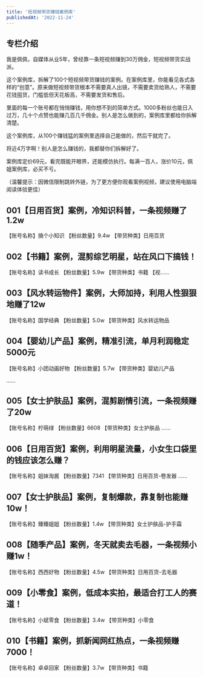 ```yaml
---
title: '短视频带货赚钱案例库'
publishedAt: '2022-11-24'
---
```


## 专栏介绍

我是佩佩，自媒体从业5年，曾经靠一条短视频赚到30万佣金，短视频带货实战派。  
  
这个案例库，拆解了100个短视频带货赚钱的案例。在案例库里，你能看见各式各样的“创意”。原来做短视频带货根本不需要真人出镜，不需要卖货给熟人，不需要花钱囤货，门槛低但天花板高，不需要发货和售后。  
  
里面的每一个账号都在悄悄赚钱，用你想不到的简单方式。1000多粉丝也能日入过万，几十个点赞也能赚几百几千佣金。别人是怎么做到的，案例库里都给你拆解清楚。  
  
这个案例库，从100个赚钱猛的案例里选择自己能做的，然后干就完了。  
  
将近4万字啊！别人是怎么赚钱的，我都替你们拆解好了。  
  
案例库定价69元，看完既能开眼界，还能模仿执行。每满一百人，涨价10元，佩姐案例库，必买不亏。  
  
（温馨提示：因微信限制跳转外链，为了更方便你观看案例视频，建议使用电脑端阅读体验更佳）

## 001【日用百货】案例，冷知识科普，一条视频赚了1.2w
【账号名称】搞个小知识
【粉丝数量】9.4w
【带货种类】日用百货

## 002【书籍】案例，混剪综艺明星，站在风口下搞钱！
【账号名称】读书成长
【粉丝数量】5.9w
【带货种类】书籍
【视......

## 003【风水转运物件】案例，大师加持，利用人性狠狠地赚了12w
【账号名称】国学经典
【粉丝数量】5.0w
【带货种类】风水转运物品

## 004【婴幼儿产品】案例，精准引流，单月利润稳定5000元
【账号名称】小团动画好物
【粉丝数量】5.7w
【带货种类】婴幼儿产品

......

## 005【女士护肤品】案例，混剪剧情引流，一条视频赚了20w
【账号名称】柠萌绿
【粉丝数量】6608
【带货种类】女士护肤品
......

## 006【日用百货】案例，利用明星流量，小女生口袋里的钱应该怎么赚？
【账号名称】姐妹淘酱
【粉丝数量】7341
【带货种类】日用百货-卷发器
......

## 007【女士护肤品】案例，复制爆款，靠复制也能赚10w！
【账号名称】臻臻姐姐
【粉丝数量】1.4w
【带货种类】女士护肤品-护手霜

## 008【随季产品】案例，冬天就卖去毛器，一条视频小赚1w！
【账号名称】西西好物
【粉丝数量】4.5w
【带货种类】日用百货-去毛器

## 009【小零食】案例，低成本实拍，最适合打工人的赛道！
【账号名称】小斌零食
【粉丝数量】3.4w
【带货种类】小零食

## 010【书籍】案例，抓新闻网红热点，一条视频赚7000！
【账号名称】卓卓回家
【粉丝数量】3.7w
【带货种类】书籍
